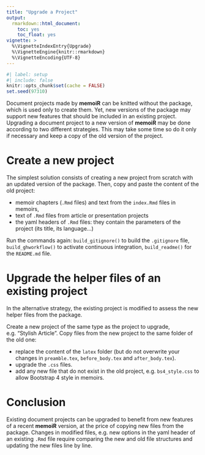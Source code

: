 ```yaml
---
title: "Upgrade a Project"
output: 
  rmarkdown::html_document:
    toc: yes
    toc_float: yes
vignette: >
  %\VignetteIndexEntry{Upgrade}
  %\VignetteEngine{knitr::rmarkdown}
  %\VignetteEncoding{UTF-8}
---
```


```r
#| label: setup
#| include: false
knitr::opts_chunk$set(cache = FALSE)
set.seed(97310)
```

Document projects made by **memoiR** can be knitted without the package, which is used only to create them.
Yet, new versions of the package may support new features that should be included in an existing project.
Upgrading a document project to a new version of **memoiR** may be done according to two different strategies.
This may take some time so do it only if necessary and keep a copy of the old version of the project.

# Create a new project

The simplest solution consists of creating a new project from scratch with an updated version of the package.
Then, copy and paste the content of the old project:

- memoir chapters (`.Rmd` files) and text from the `index.Rmd` files in memoirs,
- text of `.Rmd` files from article or presentation projects
- the yaml headers of `.Rmd` files: they contain the parameters of the project (its title, its language...)

Run the commands again: `build_gitignore()` to build the `.gitignore` file, `build_ghworkflow()` to activate continuous integration, `build_readme()` for the `README.md` file.


# Upgrade the helper files of an existing project

In the alternative strategy, the existing project is modified to assess the new helper files from the package.

Create a new project of the same type as the project to upgrade, e.g. "Stylish Article".
Copy files from the new project to the same folder of the old one:

- replace the content of the `latex` folder (but do not overwrite your changes in `preamble.tex`, `before_body.tex` and `after_body.tex`).
- upgrade the `.css` files.
- add any new file that do not exist in the old project, e.g. `bs4_style.css` to allow Bootstrap 4 style in memoirs.


# Conclusion

Existing document projects can be upgraded to benefit from new features of a recent **memoiR** version, at the price of copying new files from the package.
Changes in modified files, e.g. new options in the yaml header of an existing `.Rmd` file require comparing the new and old file structures and updating the new files line by line.
